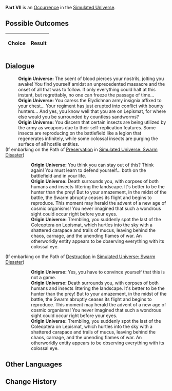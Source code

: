 {{Simulated Universe Event Infobox
|title         = Part VII
|image         = 1.png
|type          =
|domains_su    = 
|domains_ext   = 
|domains_swarm = 
|domains_gng   = 
|requirements  =
|prev          = 
|next          = 
|indexRewards  =
|characters    = 
}}
'''Part VII''' is an [[Simulated Universe/Occurrence|Occurrence]] in the [[Simulated Universe]].

==Possible Outcomes==
{| class="article-table"
!Choice
!Result

|}

<!--
==Gameplay Notes==

-->
==Dialogue==
{{Dialogue Start}}
:'''Origin Universe:''' The scent of blood pierces your nostrils, jolting you awake! You find yourself amidst an unprecedented massacre and the onset of all that was to follow. If only everything could halt at this instant, but regrettably, no one can freeze the passage of time...
:'''Origin Universe:''' You caress the Elydichnan army insignia affixed to your chest... Your regiment has just erupted into conflict with bounty hunters... And yes, you know well that you are on Lepismat, for where else would you be surrounded by countless sandworms?
:'''Origin Universe:''' You discern that certain insects are being utilized by the army as weapons due to their self-replication features. Some insects are reproducing on the battlefield like a legion that regenerates infinitely, while some colossal insects are purging the surface of all hostile entities.
;(If embarking on the Path of [[Simulated Universe/Paths#Preservation|Preservation]] in [[Simulated Universe: Swarm Disaster]])
:{{SU Special Dialogue|Preservation|I will put down my gun.|This is not what I want to do.}}
::'''Origin Universe:''' You think you can stay out of this? Think again! You must learn to defend yourself... both on the battlefield and in your life.
::'''Origin Universe:''' Death surrounds you, with corpses of both humans and insects littering the landscape. It's better to be the hunter than the prey! But to your amazement, in the midst of the battle, the Swarm abruptly ceases its flight and begins to reproduce. This moment may herald the advent of a new age of cosmic organisms! You never imagined that such a wondrous sight could occur right before your eyes.
::'''Origin Universe:''' Trembling, you suddenly spot the last of the Coleoptera on Lepismat, which hurtles into the sky with a shattered carapace and trails of mucus, leaving behind the chaos, carnage, and the unending flames of war. An otherworldly entity appears to be observing everything with its colossal eye.
;(If embarking on the Path of [[Simulated Universe/Paths#Destruction|Destruction]] in [[Simulated Universe: Swarm Disaster]])
:{{SU Special Dialogue|Destruction|I wanna populate my insectoid index!|It's just a simulation game!}}
::'''Origin Universe:''' Yes, you have to convince yourself that this is not a game.
::'''Origin Universe:''' Death surrounds you, with corpses of both humans and insects littering the landscape. It's better to be the hunter than the prey! But to your amazement, in the midst of the battle, the Swarm abruptly ceases its flight and begins to reproduce. This moment may herald the advent of a new age of cosmic organisms! You never imagined that such a wondrous sight could occur right before your eyes.
::'''Origin Universe:''' Trembling, you suddenly spot the last of the Coleoptera on Lepismat, which hurtles into the sky with a shattered carapace and trails of mucus, leaving behind the chaos, carnage, and the unending flames of war. An otherworldly entity appears to be observing everything with its colossal eye.
{{Dialogue End}}

==Other Languages==
{{Other Languages
|en   = Part VII
|zhs  = 其七
|zht  = 其七
|ja   = その7
|ko   = VII
|es   = Parte VII
|fr   = Partie&nbsp;VII
|ru   = VII
|th   = ตอน 7
|vi   = Phần 7
|de   = Teil 7
|id   = Bagian VII
|pt   = Parte VII
}}

==Change History==
{{Change History|<!--unknown-->}}
